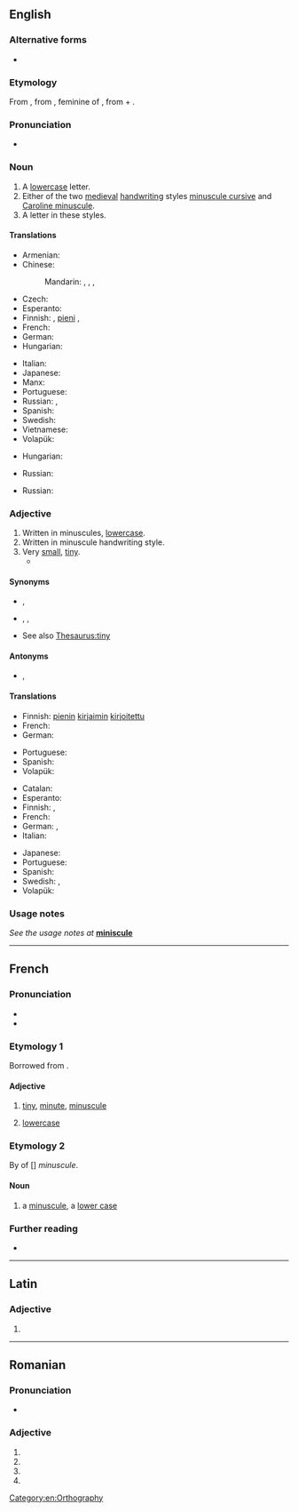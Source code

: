 ==English==
{{wikipedia}}

===Alternative forms===
* {{l|en|miniscule}} {{gloss|originally a misspelling, but now so common that it has come to be considered an alternative spelling by many}}

===Etymology===
From {{der|en|fr|minuscule}}, from {{der|en|la|minuscula}}, feminine of {{m|la|minusculus||rather less, rather small}}, from {{m|la|minus||less, smaller}} + {{m|la|-culus|pos=diminutive suffix}}.

===Pronunciation===
* {{a|US}} {{IPA|/ˈmɪnəskjuːl/|lang=en}}

===Noun===
{{en-noun}}

# A [[lowercase]] letter.
# Either of the two [[medieval]] [[handwriting]] styles [[minuscule cursive]] and [[Caroline minuscule]].
# A letter in these styles.

====Translations====
{{trans-top|lower-case letter}}
* Armenian: {{t+|hy|փոքրատառ}}
* Chinese:
*: Mandarin: {{t+|cmn|小寫字|sc=Hani}}, {{t+|cmn|小写字|tr=xiǎoxiězì|sc=Hani}}, {{t+|cmn|小寫字母|sc=Hani}}, {{t+|cmn|小写字母|tr=ziǎoxiězìmǔ|sc=Hani}}
* Czech: {{t|cs|miniskule|f}}
* Esperanto: {{t|eo|minusklo}}
* Finnish: {{t+|fi|pienaakkonen}}, [[pieni]] {{t+|fi|kirjain}}, {{t+|fi|minuskeli}}
* French: {{t+|fr|minuscule|f}}
* German: {{t+|de|Kleinbuchstabe|m}}
* Hungarian: {{t+|hu|kisbetű}}
{{trans-mid}}
* Italian: {{t+|it|minuscolo|m}}
* Japanese: {{t+|ja|小文字|tr=こもじ, komoji|sc=Jpan}}
* Manx: {{t|gv|lettyr beg|m}}
* Portuguese: {{t+|pt|minúscula|f}}
* Russian: {{t+|ru|стро́чная бу́ква|f}}, {{t|ru|ма́ленькая бу́ква|f}}
* Spanish: {{t+|es|minúscula|f}}
* Swedish: {{t+|sv|gemen|c}}
* Vietnamese: {{t|vi|chữ nhỏ}}
* Volapük: {{t+|vo|minud}}
{{trans-bottom}}

{{trans-top|medieval handwriting style}}
* Hungarian: {{t|hu|minuszkula}}
{{trans-mid}}
* Russian: {{t+|ru|мину́скул|m}}
{{trans-bottom}}

{{trans-top|letter in this style}}
* Russian: {{t+|ru|мину́скул|m}}
{{trans-mid}}
{{trans-bottom}}

===Adjective===
{{en-adj}}

# Written in minuscules, [[lowercase]].
# Written in minuscule handwriting style.
# Very [[small]], [[tiny]].
#* {{quote-magazine|title=No hiding place
|date=2013-05-25|volume=407|issue=8837|page=74|magazine={{w|The Economist}}
|url=http://www.economist.com/news/science-and-technology/21578357-plan-assess-peoples-personal-characteristics-their-twitter-streams-no
|passage=In America alone, people spent $170 billion on “direct marketing”—junk mail of both the physical and electronic varieties—last year. Yet of those who received unsolicited adverts through the post, only 3% bought anything as a result. If the bumf arrived electronically, the take-up rate was 0.1%. And for online adverts the “conversion” into sales was a '''minuscule''' 0.01%.}}
#: {{ux|en|a '''minuscule''' dot}}

====Synonyms====
* {{sense|written in minuscules}} {{l|en|lower-case}}, {{l|en|small}}
* {{sense|very small}} {{l|en|microscopic}}, {{l|en|minute}}, {{l|en|tiny}}
* See also [[Thesaurus:tiny]]

====Antonyms====
* {{sense|lower-case}} {{l|en|majuscule}}, {{l|en|uppercase}}

====Translations====
{{trans-top|written in minuscules}}
* Finnish: [[pieni|pienin]] [[kirjain|kirjaimin]] [[kirjoitettu]]
* French: {{t+|fr|minuscule}}
* German: {{t|de|Klein-}}
{{trans-mid}}
* Portuguese: {{t+|pt|minúsculo}}
* Spanish: {{t+|es|minúscula|f}}
* Volapük: {{t|vo|minudik}}
{{trans-bottom}}

{{trans-top|written in minuscule handwriting style}}
{{trans-mid}}
{{trans-bottom}}

{{trans-top|very small, tiny}}
* Catalan: {{t+|ca|minúscul}}
* Esperanto: {{t|eo|malgrandega}}
* Finnish: {{t+|fi|mitätön}}, {{t+|fi|olematon}}
* French: {{t+|fr|minuscule}}
* German: {{qualifier|colloquial}} {{t+|de|klitzeklein}}, {{t+|de|winzig}}
* Italian: {{t+|it|minuscolo}}
{{trans-mid}}
* Japanese: {{t|ja|矮小|tr=waishou}}
* Portuguese: {{t+|pt|minúsculo}}
* Spanish: {{t+|es|minúsculo}}
* Swedish: {{t+|sv|jätteliten}} {{qualifier|colloquial}}, {{t+|sv|pytteliten}} {{qualifier|colloquial}}
* Volapük: {{t|vo|vemo smalik}}
{{trans-bottom}}

===Usage notes===
''See the usage notes at'' '''[[miniscule]]'''

[[Category:en:Orthography]]

----

==French==

===Pronunciation===
* {{fr-IPA}}
* {{audio|Fr-minuscule.ogg|audio|lang=fr}}

===Etymology 1===
Borrowed from {{bor|fr|la|minusculus}}.

====Adjective====
{{fr-adj}}

# [[tiny]], [[minute]], [[#Adjective|minuscule]]
# {{lb|fr|typography}} [[lowercase]]

===Etymology 2===
By {{glossary|ellipsis}} of [{{m|fr|lettre}}] ''minuscule''.

====Noun====
{{fr-noun|f}}

# {{lb|fr|typography}} a [[#Noun|minuscule]], a [[lower case]]
#: {{ant|fr|majuscule}}

===Further reading===
* {{R:TLFi}}

----

==Latin==

===Adjective===
{{la-adj-form|minuscule}}

# {{inflection of|minusculus||voc|m|s|lang=la}}

----

==Romanian==

===Pronunciation===
* {{IPA|[miˈnus.ku.le]|lang=ro}}

===Adjective===
{{head|ro|adjective form}}

# {{inflection of|minuscul||f|p|nom|lang=ro}}
# {{inflection of|minuscul||f|p|acc|lang=ro}}
# {{inflection of|minuscul||n|p|nom|lang=ro}}
# {{inflection of|minuscul||n|p|acc|lang=ro}}
